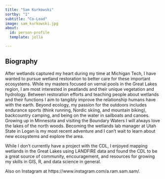 ```yaml
---
title: "Sam Kurkowski"
sortby: "1"
subtitle: "Co-Lead"
image: sam_kurkowski.jpg
about:
  id: person-profile
  template: jolla

---
```


:::{#person-profile}
:::

## Biography

After wetlands captured my heart during my time at Michigan Tech, I have wanted to pursue wetland restoration to better care for these important ecosystems. While my masters focused on vernal pools in the Great Lakes region, I am most interested in peatlands and their unique vegetation and hydrology. Between restoration efforts and teaching people about wetlands and their functions I aim to tangibly improve the relationship humans have with the earth. Beyond ecology, my passion for the outdoors includes endurance sports (think running, Nordic skiing, and mountain biking), backcountry camping, and being on the water in sailboats and canoes. Growing up in Minnesota and visiting the Boundary Waters I will always love the lakes of the north woods. Becoming the wetlands lab manager at Utah State in Logan is my most recent adventure and I can't wait to learn about new ecosystems and explore the area. 

While I don't currently have a project with the CDL, I enjoyed mapping wetlands in the Great Lakes using LANDFIRE data and found the CDL to be a great source of community, encouragement, and resources for growing my skills in GIS, R, and data science in general.

Also on Instagram at https://www.instagram.com/a.ram.sam.sam/.
